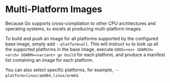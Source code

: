 # Multi-Platform Images

Because Go supports cross-compilation to other CPU architectures and operating systems, `ko` excels at producing multi-platform images.

To build and push an image for all platforms supported by the configured base image, simply add `--platform=all`.
This will instruct `ko` to look up all the supported platforms in the base image, execute `GOOS=<os> GOARCH=<arch> GOARM=<variant> go build` for each platform, and produce a manifest list containing an image for each platform.

You can also select specific platforms, for example, `--platform=linux/amd64,linux/arm64`.